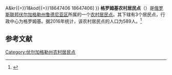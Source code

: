{{Infobox Settlement
| official_name = 格罗姆基农村居民点
| native_name = Громковское сельское поселение
| settlement_type = [[农村居民点|农村居民点]]
| subdivision_type = [[国家|国家]]
| subdivision_type1 = [[州_(俄罗斯)|州]]
| subdivision_type2 = [[区_(苏联)|区]]
| subdivision_name = {{RUS}}
| subdivision_name1 = [[伏尔加格勒州|伏尔加格勒州]]
| subdivision_name2 = [[鲁德尼亚区|鲁德尼亚区]]
| seat_type = 行政中心
| seat = 格罗姆基
| population_as_of=2016
| population_footnotes = <ref name=stat />
| population_total = 589
| coordinates_display = inline,title
| latd = 50 | latm = 35 | lats = 25 | latNS = N
| longd = 44 | longm = 27 | longs = 21 | longEW = E
| timezone = [[莫斯科时间|MSK]]
| utc_offset = +3
| blank_name = [[俄罗斯市政土地区划代码|OKTMO编码]]
| blank_info = [http://classif.spb.ru/classificators/view/tma.php?st{{=}}A&kr{{=}}1&kod{{=}}18647406 18647406]
}}
'''格罗姆基农村居民点'''（{{lang-ru|Громковское сельское поселение}}）是[[俄罗斯联邦|俄罗斯联邦]][[伏尔加格勒州|伏尔加格勒州]][[鲁德尼亚区|鲁德尼亚区]]所属的一个[[农村居民点|农村居民点]]。其下辖有3个居民点，行政中心为格罗姆基。据2016年统计，该农村居民点的人口为589人。<ref name=stat>{{cite web | url = http://www.gks.ru/free_doc/doc_2016/bul_dr/mun_obr2016.rar | title = Численность населения Российской Федерации по муниципальным образованиям на 1 января 2016 года | language = ru | access-date = 2016-12-19 | archive-date = 2016-06-10 | archive-url = https://web.archive.org/web/20160610152242/http://www.gks.ru/free_doc/doc_2016/bul_dr/mun_obr2016.rar | dead-url = no }}</ref>

== 参考文献 ==
{{reflist}}

{{Russia-stub}}

[[Category:伏尔加格勒州农村居民点|Category:伏尔加格勒州农村居民点]]